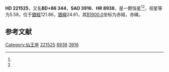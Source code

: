 {{Starbox begin
| name = HD 221525
}}
{{Starbox observe
| epoch = [[J2000.0|J2000.0]]
| constell = [[仙王座|仙王座]]<ref name=SIMBAD>{{cite web
 | url=http://simbad.u-strasbg.fr/simbad/sim-id?Ident=HR+8938
 | title=Pulsating variable Star
 | publisher=Centre de Données astronomiques de Strasbourg
 | work=SIMBAD
 | accessdate=2012-07-13
 | archive-date=2016-03-15
 | archive-url=https://web.archive.org/web/20160315074800/http://simbad.u-strasbg.fr/simbad/sim-id?Ident=HR+8938
 | dead-url=no
 }}</ref><ref name=DATA>{{cite web
 | url=http://vizier.u-strasbg.fr/viz-bin/VizieR-5?-out.add=.&-source=5050&-corr=PK=HR&-out.max=9999&HR=8938
 | title=VizieR Detailed Page
 | accessdate=2012-07-13
 | archive-url=https://web.archive.org/web/20160304201521/http://vizier.u-strasbg.fr/viz-bin/VizieR-5?-out.add=.&-source=5050&-corr=PK=HR&-out.max=9999&HR=8938
 | archive-date=2016-03-04
 | dead-url=yes
 }}</ref>
| 星官 = 
| ra = {{RA|23|27|0.8}}<ref name=SIMBAD /><ref name=DATA />
| dec = {{DEC|+87|18|27}}<ref name=SIMBAD /><ref name=DATA />
| appmag_v = 5.58<ref name=SIMBAD /><ref name=DATA />
}}
{{Starbox character
| class = A7IV<ref name=SIMBAD /><ref name=DATA />
| b-v = 0.23<ref name=SIMBAD /><ref name=DATA />
| u-b = 0.13<ref name=SIMBAD /><ref name=DATA />
| r-i = <ref name=SIMBAD /><ref name=DATA />
| variable = 
}}
{{Starbox astrometry
| radial_v = 0.13
| prop_mo_ra = -11
| parallax = 
| p_error = 
}}
{{Starbox catalog
| names =BD+86 344，[[SAO星表|SAO]] 3916，[[HD星表|HD]] 221525，[[HR星表|HR]] 8938}}
{{Starbox reference |Simbad=HR+8938}}
{{Starbox end}}

'''HD 221525'''，又名'''BD+86 344'''，'''SAO 3916'''、'''HR 8938'''，是一颗恒星<ref name=SIMBAD /><ref name=DATA />，视星等为5.58，位于[[銀道座標系|銀經]]121.86，[[銀道座標系|銀緯]]24.61，其[[B1900.0|B1900.0]]坐标为赤經{{RA|23|27|48.7}}，赤緯{{DEC|+86|24.61|21}}。

== 参考文献 ==
{{reflist}}

{{star-stub}}

[[Category:仙王座|Category:仙王座]]
[[Category:HD和HDE天體|221525]]
[[Category:HR天體|8938]]
[[Category:SAO天體|3916]]